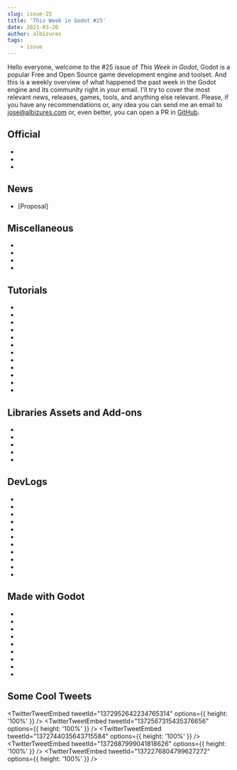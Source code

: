 ```yaml
---
slug: issue-25
title: 'This Week in Godot #25'
date: 2021-03-20
author: albizures
tags:
	- issue
---
```



Hello everyone, welcome to the #25 issue of _This Week in Godot_, Godot is a popular Free and Open Source game development engine and toolset. And this is a weekly overview of what happened the past week in the Godot engine and its community right in your email. I'll try to cover the most relevant news, releases, games, tools, and anything else relevant. Please, if you have any recommendations or, any idea you can send me an email to jose@albizures.com or, even better, you can open a PR in [GitHub](https://github.com/albizures/ThisWeekInGodot).

## Official

- <PostLink
  	label="Release candidate: Godot 3.3 RC 6"
  	link="https://godotengine.org/article/release-candidate-godot-3-3-rc-6"
  />
- <PostLink
  	label="Godot OpenXR support"
  	link="https://godotengine.org/article/godot-openxr-support"
  />
- <PostLink
  	label="Versioning change for Godot 3.x"
  	link="https://godotengine.org/article/versioning-change-godot-3x"
  />

## News

- [Proposal] <PostLink
  	label="Improved 3D Scene Importer"
  	link="https://github.com/godotengine/godot/pull/47166"
  />

## Miscellaneous

- <PostLink
  	label="I made a cheat sheet for scaling modes."
  	link="https://www.reddit.com/r/godot/comments/m8hjnw/i_made_a_cheat_sheet_for_scaling_modes/"
  />
- <PostLink
  	type="youtube"
  	label="Effekseer - Awesome Particle Effect Tool now on Godot!"
  	link="https://www.youtube.com/watch?v=ngxI7cO7t98"
  />
- <PostLink
  	type="youtube"
  	label="How fast is TOO fast? - Gotm.io Plays Your Games #15"
  	link="https://www.youtube.com/watch?v=S8o-Odj2IIw"
  />
- <PostLink
  	label="Godotes #9 - Paid Coursesx"
  	link="https://godotes.com/issues/godotes-9/"
  />

## Tutorials

- <PostLink
  	type="youtube"
  	source="https://github.com/TinyLegions/save-state-tut-3"
  	label="Godot Save States in 180 SECONDS"
  	link="https://www.youtube.com/watch?v=muhC3wJ6wCQ"
  />
- <PostLink
  	type="youtube"
  	label="Easy Level Switching in Godot"
  	link="https://www.youtube.com/watch?v=PrqN5SPuwZQ"
  />
- <PostLink
  	type="youtube"
  	label="How To Make 2D Curved Terrain In Godot"
  	link="https://www.youtube.com/watch?v=45PldDNCQhw"
  />
- <PostLink
  	type="youtube"
  	source="https://github.com/HelamanWarrior/Godot-Multiplayer-Shooter"
  	label="Godot Networked Multiplayer Shooter Tutorial #9 - Finale"
  	link="https://www.youtube.com/watch?v=h0X459kpV-A"
  />
- <PostLink
  	type="youtube"
  	label="Why Particle Shaders Are Awesome and How to Use Them - Godot Tutorial"
  	link="https://www.youtube.com/watch?v=UI9JP5TNZ94"
  	source="https://github.com/PlayWithFurcifer/IntroductionToParticleShaders"
  />
- <PostLink
  	type="youtube"
  	label="Spawn Enemies and Treasures with Walker Procedural Generation"
  	link="https://www.youtube.com/watch?v=w3NpAOmlZvg"
  />
- <PostLink
  	type="youtube"
  	label="Writing a Command Parser (Godot Retro Text Adventure Tutorial #6)"
  	link="https://www.youtube.com/watch?v=2Cuc4i83sqs"
  />
- <PostLink
  	type="youtube"
  	label="How to Create a Skybox in Blender (Space/Stars Theme) and Use the Skybox in Godot"
  	link="https://www.youtube.com/watch?v=vLC86GhYi5w"
  />
- <PostLink
  	type="youtube"
  	label="Enums in Godot (Introduction)"
  	link="https://www.youtube.com/watch?v=J4dPZu8OKMM"
  />
- <PostLink
  	type="youtube"
  	label="Godot 3D Highlight Shader for interactable Objects (Tutorial)"
  	link="https://www.youtube.com/watch?v=Wi6isHhNVDU"
  />
- <PostLink
  	type="youtube"
  	label="Referencing nodes with NodePath"
  	link="https://www.youtube.com/watch?v=JDLgEqixxcY"
  />
- <PostLink
  	type="youtube"
  	label="Double Jump in Godot - Acreates"
  	link="https://www.youtube.com/watch?v=UM37iduLA98"
  />

## Libraries Assets and Add-ons

- <PostLink
  	label="Ornate Pixel Art Theme: a ready-to-use theme for pixel art games"
  	link="https://azagaya.itch.io/ornate-theme"
  />
- <PostLink
  	label="Procedural Illustration-esque Hair Highlight Shader"
  	link="https://godotshaders.com/shader/procedural-illustration-esque-hair-highlight-shader/"
  />
- <PostLink
  	label="Animated sketchy line"
  	link="https://godotshaders.com/shader/animated-sketchy-line/"
  />
- <PostLink
  	label="Stylized Water Shader"
  	link="https://godotshaders.com/shader/stylized-water-shader/"
  />
- <PostLink
  	label="3D Vertical dissolve"
  	link="https://godotshaders.com/shader/3d-vertical-dissolve/"
  />

## DevLogs

- <PostLink
  	type="youtube"
  	label="Chakravyuh | Devlog #11 | The Naag Island (Part One)"
  	link="https://www.youtube.com/watch?v=SEMhbujdxis"
  />
- <PostLink
  	type="youtube"
  	label="Turn Based Battle System | Breaking point Devlog #2"
  	link="https://www.youtube.com/watch?v=Hpixbk-9Z8g"
  />
- <PostLink
  	type="youtube"
  	label="Full Power Fantasy | 180 days | Devlog #06 | Godot"
  	link="https://www.youtube.com/watch?v=E142eU22Gyc"
  />
- <PostLink
  	type="youtube"
  	label="A new endless driving game in Godot | DuckCowDrive Devlog #1"
  	link="https://www.youtube.com/watch?v=OkdNC1Ov2ck"
  />
- <PostLink
  	type="youtube"
  	label="Making a Card Game in Godot | Cardlocke Devlog 0"
  	link="https://www.youtube.com/watch?v=_IfkMz9xQNc"
  />
- <PostLink
  	type="youtube"
  	label="Generating an Ocean for the Player to Sail!"
  	link="https://www.youtube.com/watch?v=VPavrJxXRHE"
  />
- <PostLink
  	type="youtube"
  	label="Godot Email Generator"
  	link="https://www.youtube.com/watch?v=xfaA3m3cO3c"
  />
- <PostLink
  	type="youtube"
  	label="Advanced Godot | Creating Custom Android Modules"
  	link="https://www.youtube.com/watch?v=a6MDzdqC5a0"
  />
- <PostLink
  	type="youtube"
  	label="Getting started with Godot's scene instances"
  	link="https://www.youtube.com/watch?v=_ImAgihyy3A"
  />
- <PostLink
  	type="youtube"
  	label="Devlog #2: Launching Retro Tank Party on Steam (1st week)"
  	link="https://www.youtube.com/watch?v=ZX3qN2-eqYY"
  />
- <PostLink
  	type="article"
  	label="Devlog #1: In-game camera and photo album"
  	link="https://usagishima.net/2021/03/18/devlog-1-in-game-camera-and-photo-album/"
  />

## Made with Godot

- <PostLink
  	type="youtube"
  	label="I Built An App With The Godot Engine"
  	link="https://www.youtube.com/watch?v=yVJpG3Fy6UM"
  />
- <PostLink
  	label="Cassette Beasts: Collect awesome monsters to use during turn-based battles"
  	link="https://store.steampowered.com/app/1321440/Cassette_Beasts/"
  />
- <PostLink
  	label="Satryn: an infinite twin stick shooty"
  	link="https://maybell.itch.io/satryn"
  />
- <PostLink
  	label="Hungrynauts: a fast-paced, bite-sized local multiplayer game for 2 players"
  	link="https://pixel-sprouts.itch.io/hungrynauts"
  />
- <PostLink
  	label="In Silk Roads: Caravan Kings"
  	link="https://priory-games.itch.io/silk-roads-caravan-kings"
  />
- <PostLink
  	label="Distraught Ground: Fight your way through enemies to take down the corrupt monarch."
  	link="https://fortythreesam.itch.io/distraught-ground"
  />
- <PostLink
  	label="Windward Rush: an arcade racing game where players fly a variety of jets"
  	link="https://jocamar.itch.io/windward-rush-alpha"
  />
- <PostLink
  	label="A Root Path: play as a water spirit purifying a spring"
  	link="https://gruebite.itch.io/a-root-path"
  />
- <PostLink
  	label="Omnihexahedron: you're a rolling cube, and you can only use the ability currently on your topmost fac"
  	link="https://rgscherf.itch.io/omnihexahedron"
  />

## Some Cool Tweets

<TwitterTweetEmbed tweetId="1372952642234765314" options={{ height: '100%' }} />
<TwitterTweetEmbed tweetId="1372567315435376656" options={{ height: '100%' }} />
<TwitterTweetEmbed tweetId="1372744035643715584" options={{ height: '100%' }} />
<TwitterTweetEmbed tweetId="1372687999041818626" options={{ height: '100%' }} />
<TwitterTweetEmbed tweetId="1372276804799627272" options={{ height: '100%' }} />
